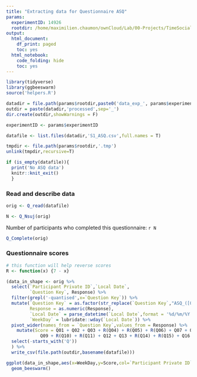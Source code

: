 ```yaml
---
title: "Extracting data for Questionnaire ASQ"
params:
  experimentID: 14926
  rootdir: /home/maximilien.chaumon/ownCloud/Lab/00-Projects/TimeSocialDistancing/DATA
output:
  html_document:
    df_print: paged
    toc: yes
  html_notebook:
    code_folding: hide
    toc: yes
---
```




```r
library(tidyverse)
library(ggbeeswarm)
source('helpers.R')
```

```r

datadir = file.path(params$rootdir,paste0('data_exp_', params$experimentID, '_', ExperimentName))
outdir = paste(datadir,'processed',sep='_')
dir.create(outdir,showWarnings = F)

experimentID <- params$experimentID

datafile <- list.files(datadir,'S1_ASQ.csv',full.names = T)

tmpdir <- file.path(params$rootdir,'.tmp')
unlink(tmpdir,recursive=T)

if (is_empty(datafile)){
  print('No ASQ data')
  knitr::knit_exit()
  }

```

### Read and describe data

```r

orig <- Q_read(datafile)

N <- Q_Nsuj(orig)


```

Number of participants who completed this questionnaire:
`r N`

```r

Q_Complete(orig)

```

### Questionnaire scores

```r

# this function will help reverse scores
R <- function(x) {7 - x}

(data_in_shape <- orig %>%
  select(`Participant Private ID`,`Local Date`,
         `Question Key`, Response) %>%
  filter(grepl('-quantised',x=`Question Key`)) %>%
  mutate(`Question Key` = as.factor(str_replace(`Question Key`,"ASQ_([0-9]+)-quantised",'Q\\1')),
         Response = as.numeric(Response),
         `Local Date` = parse_datetime(`Local Date`,format = '%d/%m/%Y %H:%M:%S'),
         `WeekDay` = lubridate::wday(`Local Date`)) %>%
  pivot_wider(names_from = `Question Key`,values_from = Response) %>%
    mutate(Score = Q01 + Q02 + Q03 + R(Q04) + R(Q05) + R(Q06) + Q07 + Q08 +
             Q09 + R(Q10) + R(Q11) + Q12 + Q13 + R(Q14) + R(Q15) + Q16 + Q17) %>%
  select(-starts_with('Q'))
  ) %>%
  write_csv(file.path(outdir,basename(datafile)))
```


```r
ggplot(data_in_shape,aes(x=WeekDay,y=Score,col=`Participant Private ID`)) +
  geom_beeswarm()
```